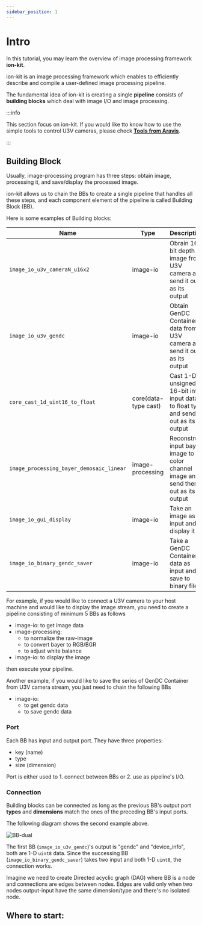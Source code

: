 ```yaml
---
sidebar_position: 1
---
```


# Intro



In this tutorial, you may learn the overview of image processing framework **ion-kit**. 

ion-kit is an image processing framework which enables to efficiently describe and compile a user-defined image processing pipeline. 

The fundamental idea of ion-kit is creating a single **pipeline** consists of **building blocks** which deal with image I/O and image processing.

:::info

This section focus on ion-kit. If you would like tto know how to use the simple tools to control U3V cameras, please check **[Tools from Aravis](docs/tools/arv-tools.md)**.

:::

## Building Block

Usually, image-processing program has three steps: obtain image, processing it, and save/display the processed image.

ion-kit allows us to chain the BBs to create a single pipeline that handles all these steps, and each component element of the pipeline is called Building Block (BB).

Here is some examples of Building blocks:

| Name | Type | Description |
| --------   | ------- | ------- |
| `image_io_u3v_cameraN_u16x2` | image-io | Obrain 16-bit depth image from U3V camera and send it out as its output |
| `image_io_u3v_gendc` | image-io | Obtain GenDC Container data from U3V camera and send it out as its output |
| `core_cast_1d_uint16_to_float` | core(data-type cast) | Cast 1-D unsigned 16-bit int input data to float type and send it out as its output |
| `image_processing_bayer_demosaic_linear` | image-processing | Reconstruct input bayer image to 3-color channel image and send them out as its output |
| `image_io_gui_display` | image-io | Take an image as input and display it |
| `image_io_binary_gendc_saver` | image-io | Take a GenDC Container data as input and save to binary file |

For example, if you would like to connect a U3V camera to your host machine and would like to display the image stream, you need to create a pipeline consisting of minimum 5 BBs as follows
* image-io: to get image data
* image-processing:
    * to normalize the raw-image
    * to convert bayer to RGB/BGR
    * to adjust white balance
* image-io: to display the image

then execute your pipeline.

Another example, if you would like to save the series of GenDC Container from U3V camera stream, you just need to chain the following BBs
* image-io: 
    * to get gendc data
    * to save gendc data

### Port

Each BB has input and output port. They have three properties:
- key (name)
- type
- size (dimension)

Port is either used to 1. connect between BBs or 2. use as pipeline's I/O.

### Connection

Building blocks can be connected as long as the previous BB's output port **types** and **dimensions** match the ones of the preceding BB's input ports.

The following diagram shows the second example above.

![BB-dual](./img/BB-double.png)

The first BB (`image_io_u3v_gendc`)'s output is "gendc" and "device_info", both are 1-D `uint8` data. Since the successing BB (`image_io_binary_gendc_saver`) takes two input and both 1-D `uint8`, the connection works.


Imagine we need to create Directed acyclic graph (DAG) where BB is a node and connections are edges between nodes. Edges are valid only when two nodes output-input have the same dimension/type and there's no isolated node.

## Where to start:

<!--The following jsx code lists some tutorial link cards.
To edit the card. please modify /src/tutorial-list.js-->

<div class="jsx-section highlight">
<div class="board">
<TutorialCards/>
</div></div>

